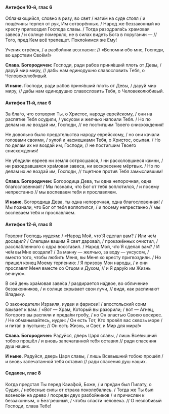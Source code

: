 #### Антифон 10-й, глас 6

Облачающийся, словно в ризу, во свет / наги́м на суде стоял / и пощёчины терпел от рук, Им сотворённых. / Народ же беззаконный ко кресту пригвоздил Господа славы. / Тогда разодрала́сь храмовая завеса / и солнце померкло, не в силах видеть Бога в поругании — // Того, пред Кем всё трепещет. Покло́нимся же Ему!

Ученик отрёкся, / а разбойник возгласил: // «Вспомни обо мне, Господи, во царствии Своём!»

**Слава. Богородичен:** Господи, ради рабов приня́вший плоть от Девы, / дару́й мир миру, // дабы нам единодушно славословить Тебя, о Человеколюбивый.

**И ныне.** Господи, ради рабов приня́вший плоть от Девы, / дару́й мир миру, // дабы нам единодушно славословить Тебя, о Человеколюбивый.

#### Антифон 11-й, глас 6

За бла́го, что сотворил Ты, о Христос, народу еврейскому, / они на распятие Тебя осудили, / уксусом и желчью напоили Тебя. / Но по делам их *не* воздай им, Господи, // не постигшим Твоего снисхождения!

Не довольно было предательства народу еврейскому, / но они качали головами своими, / хулой и насмешками Тебя, о Христос, осыпая. / Но по делам их *не* воздай им, Господи, // не постигшим Твоего снисхождения!

Не убедили евреев ни земля сотрясшаяся, / ни расколовшиеся камни, / ни разодравшаяся хра́мовая завеса, ни воскресение мёртвых. / Но по делам их *не* воздай им, Господи, // тщетное против Тебя замыслившим!

**Слава. Богородичен:** Богородица Дева, ты одна непорочная, одна благословенная! / Мы познали, что Бог от тебя воплотился, / и посему непрестанно // мы воспеваем тебя и прославляем.

**И ныне.** Богородица Дева, ты одна непорочная, одна благословенная! / Мы познали, что Бог от тебя воплотился, / и посему непрестанно // мы воспеваем тебя и прославляем.

#### Антифон 12-й, глас 8

Говорит Господь иудеям: / «Народ Мой, что́ Я сделал вам? / Или че́м досадил? / Слепцам вашим Я свет дарова́л, / прокажённых очистил, / расслабленного с одра восставил. / Народ Мой, что́ Я сделал вам? / И че́м вы Мне воздали? / За манну — желчью, за воду — уксусом, / вместо того, чтобы любить Меня, вы Меня ко кресту пригвоздили. / Но пришел конец Моему терпению: / Я призову Мои народы, / и они прославят Меня вместе со Отцом и Духом, // и Я дару́ю им Жизнь вечную».

В сей день хра́мовая заве́са / раздирается на́двое, во обличение беззаконников, / и солнце скрывает свои лучи, // видя, как распинают Владыку.

О законодатели Израиля, иудеи и фарисеи! / апостольский сонм взывает к вам: / «Вот —  Храм, Который вы разорили; / вот —  Агнец, Которого вы распяли и преда́ли гробу, / но Он властью Своею воскрес. / Не обманывайтесь, иудеи: / Он есть Тот, Кто провёл вас сквозь море / и питал в пустыне; // Он есть Жизнь, и Свет, и Мир для мира!»

**Слава. Богородичен:** Радуйся, дверь Царя славы, / лишь Всевышний тобою прошёл / и вновь запечатанной тебя оставил // ради спасения душ наших. 

**И ныне.** Радуйся, дверь Царя славы, / лишь Всевышний тобою прошёл / и вновь запечатанной тебя оставил // ради спасения душ наших.

#### Седален, глас 8

Когда предстал Ты перед Каиа́фой, Боже, / и пре́дан был Пилату, о Судия, / небесные силы от страха поколебались. / Тогда же Ты был вознесён на древо / посреди двух разбойников / и причислен к беззаконным, о Безгрешный, / чтобы спасти человека. // О незло́бивый Господи, слава Тебе!
